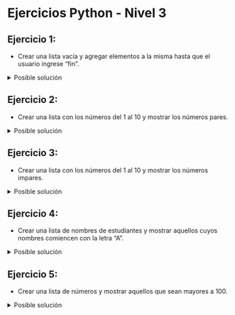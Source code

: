 # Ejercicios Python - Nivel 3

## Ejercicio 1: 

- Crear una lista vacía y agregar elementos a la misma hasta que el usuario ingrese "fin".

<details>
<summary>Posible solución</summary>

```python
lista = []
while True:
    elemento = input("Ingrese un elemento: ")
    if elemento == "fin":
        break
    lista.append(elemento)
print(lista)
```
</details>

## Ejercicio 2:

- Crear una lista con los números del 1 al 10 y mostrar los números pares.

<details>
<summary>Posible solución</summary>

```python
lista = list(range(1, 11))
for numero in lista:
    if numero % 2 == 0:
        print(numero)
```
</details>

## Ejercicio 3:

- Crear una lista con los números del 1 al 10 y mostrar los números impares.

<details>
<summary>Posible solución</summary>

```python
lista = list(range(1, 11))
for numero in lista:
    if numero % 2 != 0:
        print(numero)
```
</details>

## Ejercicio 4:

- Crear una lista de nombres de estudiantes y mostrar aquellos cuyos nombres comiencen con la letra "A".
 
<details>
<summary>Posible solución</summary>

```python
nombres = ["Ana", "Juan", "Pedro", "Andrea", "Lucía", "Antonio"]
for nombre in nombres:
    if nombre[0].lower() == "a":
        print(nombre)
```

</details>

## Ejercicio 5:

- Crear una lista de números y mostrar aquellos que sean mayores a 100.

<details>
<summary>Posible solución</summary>

```python
numeros = [10, 20, 150, 200, 300, 400, 500]
for numero in numeros:
    if numero > 100:
        print(numero)
```
</details>

